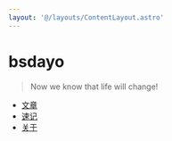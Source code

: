 ```yaml
---
layout: '@/layouts/ContentLayout.astro'
---
```



<BlogAvatar size={256} />

# bsdayo

> Now we know that life will change!

- [文章](/posts/)
- [速记](https://memos.bsdayo.moe)
- [关于](/about/)
